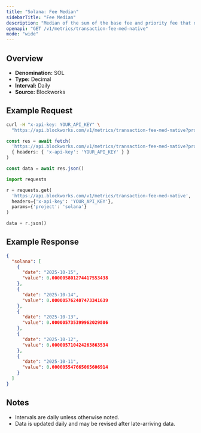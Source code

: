 ```yaml
---
title: "Solana: Fee Median"
sidebarTitle: "Fee Median"
description: "Median of the sum of the base fee and priority fee that day"
openapi: "GET /v1/metrics/transaction-fee-med-native"
mode: "wide"
---
```


## Overview

- **Denomination:** SOL
- **Type:** Decimal
- **Interval:** Daily
- **Source:** Blockworks

## Example Request

<CodeGroup>

```bash cURL
curl -H "x-api-key: YOUR_API_KEY" \
  "https://api.blockworks.com/v1/metrics/transaction-fee-med-native?project=solana"
```

```typescript TypeScript
const res = await fetch(
  'https://api.blockworks.com/v1/metrics/transaction-fee-med-native?project=solana',
  { headers: { 'x-api-key': 'YOUR_API_KEY' } }
)

const data = await res.json()
```

```python Python
import requests

r = requests.get(
  'https://api.blockworks.com/v1/metrics/transaction-fee-med-native',
  headers={'x-api-key': 'YOUR_API_KEY'},
  params={'project': 'solana'}
)

data = r.json()
```

</CodeGroup>

## Example Response

```json
{
  "solana": [
    {
      "date": "2025-10-15",
      "value": 0.000005801274417553438
    },
    {
      "date": "2025-10-14",
      "value": 0.000005762407473341639
    },
    {
      "date": "2025-10-13",
      "value": 0.000005735399962029806
    },
    {
      "date": "2025-10-12",
      "value": 0.000005710424263863534
    },
    {
      "date": "2025-10-11",
      "value": 0.000005547665065606914
    }
  ]
}
```

## Notes
- Intervals are daily unless otherwise noted.
- Data is updated daily and may be revised after late-arriving data.
